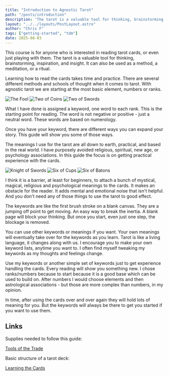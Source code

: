 ```yaml
---
title: "Introduction to Agnostic Tarot"
path: "/posts/introduction"
description: 'The tarot is a valuable tool for thinking, brainstorming, inspiration and insight.'
layout: "../../layouts/PostLayout.astro"
author: "Chris F"
tags: ["getting-started", "tdm"]
date: 2025-08-03
---
```



This course is for anyone who is interested in reading tarot cards, or even just playing with them. The tarot is a valuable tool for thinking, brainstorming, inspiration, and insight. It can also be used as a method, a meditation, or a ritual.

Learning how to read the cards takes time and practice. There are several different methods and schools of thought when it comes to tarot. With agnostic tarot we are starting at the most basic element, numbers or ranks.

<div class="spread">

<img src={theFool.src} alt="The Fool" />
<img src={twoCoins.src} alt="Two of Coins" class="hidden" />
<img src={twoSwords.src} alt="Two of Swords" class="hidden" />

</div>

What I have done is assigned a keyword, one word to each rank. This is the starting point for reading. The word is not negative or positive - just a neutral word. These words are based on numerology.

Once you have your keyword, there are different ways you can expand your story. This guide will show you some of those ways.

The meanings I use for the tarot are all down to earth, practical, and based in the real world. I have purposely avoided religious, spiritual, new age, or psychology associations. In this guide the focus is on getting practical experience with the cards. 

<div class="spread">

<img src={knightSwords.src} alt="Knight of Swords" />
<img src={sixCups.src} alt="Six of Cups" class="hidden" />
<img src={sixBatons.src} alt="Six of Batons" class="hidden"/>

</div>

I think it is a barrier, at least for beginners, to attach a bunch of mystical, magical, religious and psychological meanings to the cards.  It makes an obstacle for the reader. It adds mental and emotional noise that isn't helpful. And you don't need any of those things to use the tarot to good effect.

The keywords are like the first brush stroke on a blank canvas. They are a jumping off point to get moving. An easy way to break the inertia. A blank page will block your thinking. But once you start, even just one step, the blockage is removed.

You can use other keywords or meanings if you want. Your own meanings will eventually take over for the keywords as you learn. Tarot is like a living language, it changes along with us. I encourage you to make your own keyword lists, anytime you want to. I often find myself tweaking my keywords as my thoughts and feelings change.

Use my keywords or another simple set of keywords just to get experience handling the cards. Every reading will show you something new. I chose ranks/numbers because to start because it is a good base which can be used to build on. After numbers I would choose elements and then astrological associations - but those are more complex than numbers, in my opinion.

In time, after using the cards over and over again they will hold lots of meaning for you. But the keywords will always be there to get you started if you want to use them.


## Links

Supplies needed to follow this guide:

[Tools of the Trade](../posts/supplies)

Basic structure of a tarot deck:

[Learning the Cards](../posts/learning-the-cards)